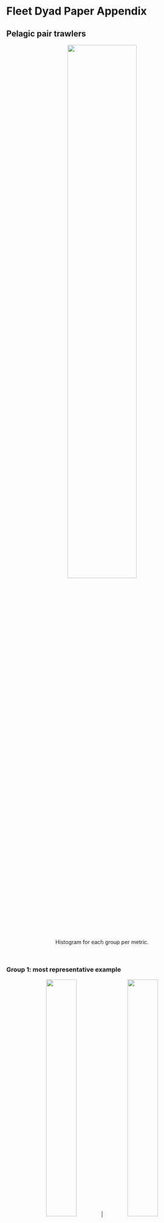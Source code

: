 # Fleet Dyad Paper Appendix

## Pelagic pair trawlers 

 <center>
![](blogposts/post-FleetDyad/PTM/clustFree_MetricsHist_PTM_all_ordered.png){width=60%}

Histogram for each group per metric.
</center>

<br />



### Group 1: most representative example

  <center>
![](blogposts/post-FleetDyad/PTM/film-Modif-Two-PTM-id-18027-7955-20131112-20131113-cl-1.gif){width=40%} | ![](blogposts/post-FleetDyad/PTM/VariableSeries-id-18027-7955-20131112-20131113-cl-1-DISTANCE.gif){width=40%}

![](blogposts/post-FleetDyad/PTM/VariableSeries-id-18027-7955-20131112-20131113-cl-1-DItheta.gif){width=40%} |
![](blogposts/post-FleetDyad/PTM/VariableSeries-id-18027-7955-20131112-20131113-cl-1-DId.gif){width=40%}

</center>


### Group 2: most representative example

  <center>
![](blogposts/post-FleetDyad/PTM/film-Modif-Two-PTM-id-18027-24896-20120822-20120823-cl-2.gif){width=40%} | ![](blogposts/post-FleetDyad/PTM/VariableSeries-id-18027-24896-20120822-20120823-cl-2-DISTANCE.gif){width=40%}

![](blogposts/post-FleetDyad/PTM/VariableSeries-id-18027-24896-20120822-20120823-cl-2-DItheta.gif){width=40%} |
![](blogposts/post-FleetDyad/PTM/VariableSeries-id-18027-24896-20120822-20120823-cl-2-DId.gif){width=40%}

</center>


### Group 3: most representative example

  <center>
![](blogposts/post-FleetDyad/PTM/film-Modif-Two-PTM-id-22920-28144-20130826-20130827-cl-3.gif){width=40%} | ![](blogposts/post-FleetDyad/PTM/VariableSeries-id-22920-28144-20130826-20130827-cl-3-DISTANCE.gif){width=40%}

![](blogposts/post-FleetDyad/PTM/VariableSeries-id-22920-28144-20130826-20130827-cl-3-DItheta.gif){width=40%} |
![](blogposts/post-FleetDyad/PTM/VariableSeries-id-22920-28144-20130826-20130827-cl-3-DId.gif){width=40%}

</center>



## Large bottom otter trawlers

 <center>
![](blogposts/post-FleetDyad/LOTB/clustFree_MetricsHist_PTM_LOTB_ordered.png){width=60%}

Histogram for each group per metric.
</center>

<br />


### Group 1: most representative example

  <center>
![](blogposts/post-FleetDyad/LOTB/film-Modif-Two-LOTB-id-21539-24896-20130916-20130918-cl-1.gif){width=40%} | ![](blogposts/post-FleetDyad/LOTB/VariableSeries-id-21539-24896-20130916-20130918-cl-1-DISTANCE.gif){width=40%}

![](blogposts/post-FleetDyad/LOTB/VariableSeries-id-21539-24896-20130916-20130918-cl-1-DItheta.gif){width=40%} |
![](blogposts/post-FleetDyad/LOTB/VariableSeries-id-21539-24896-20130916-20130918-cl-1-DId.gif){width=40%}

</center>


### Group 2: most representative example

  <center>
![](blogposts/post-FleetDyad/LOTB/film-Modif-Two-LOTB-id-10888-21050-20120411-20120412-cl-2.gif){width=40%} | ![](blogposts/post-FleetDyad/LOTB/VariableSeries-id-10888-21050-20120411-20120412-cl-2-DISTANCE.gif){width=40%}

![](blogposts/post-FleetDyad/LOTB/VariableSeries-id-10888-21050-20120411-20120412-cl-2-DItheta.gif){width=40%} |
![](blogposts/post-FleetDyad/LOTB/VariableSeries-id-10888-21050-20120411-20120412-cl-2-DId.gif){width=40%}

</center>


### Group 3: most representative example

  <center>
![](blogposts/post-FleetDyad/LOTB/film-Modif-Two-LOTB-id-5976-9343-20121001-20121002-cl-3.gif){width=40%} | ![](blogposts/post-FleetDyad/LOTB/VariableSeries-id-5976-9343-20121001-20121002-cl-3-DISTANCE.gif){width=40%}

![](blogposts/post-FleetDyad/LOTB/VariableSeries-id-5976-9343-20121001-20121002-cl-3-DItheta.gif){width=40%} |
![](blogposts/post-FleetDyad/LOTB/VariableSeries-id-5976-9343-20121001-20121002-cl-3-DId.gif){width=40%}

</center>



## Small bottom otter trawlers


 <center>
![](blogposts/post-FleetDyad/SOTB/clustFree_MetricsHist_PTM_SOTB_ordered.png){width=60%}

Histogram for each group per metric.
</center>

<br />


### Group 1: most representative example

  <center>
![](blogposts/post-FleetDyad/SOTB/film-Modif-Two-SOTB-id-11321-14767-20130620-20130621-cl-1.gif){width=40%} | ![](blogposts/post-FleetDyad/SOTB/VariableSeries-id-11321-14767-20130620-20130621-cl-1-DISTANCE.gif){width=40%}

![](blogposts/post-FleetDyad/SOTB/VariableSeries-id-11321-14767-20130620-20130621-cl-1-DItheta.gif){width=40%} |
![](blogposts/post-FleetDyad/SOTB/VariableSeries-id-11321-14767-20130620-20130621-cl-1-DId.gif){width=40%}

</center>


### Group 2: most representative example

  <center>
![](blogposts/post-FleetDyad/SOTB/film-Modif-Two-SOTB-id-10961-22843-20120823-20120824-cl-2.gif){width=40%} | ![](blogposts/post-FleetDyad/SOTB/VariableSeries-id-10961-22843-20120823-20120824-cl-2-DISTANCE.gif){width=40%}

![](blogposts/post-FleetDyad/SOTB/VariableSeries-id-10961-22843-20120823-20120824-cl-2-DItheta.gif){width=40%} |
![](blogposts/post-FleetDyad/SOTB/VariableSeries-id-10961-22843-20120823-20120824-cl-2-DId.gif){width=40%}

</center>


### Group 3: most representative example

  <center>
![](blogposts/post-FleetDyad/SOTB/film-Modif-Two-SOTB-id-28994-7544-20130705-20130706-cl-3.gif){width=40%} | ![](blogposts/post-FleetDyad/SOTB/VariableSeries-id-28994-7544-20130705-20130706-cl-3-DISTANCE.gif){width=40%}

![](blogposts/post-FleetDyad/SOTB/VariableSeries-id-28994-7544-20130705-20130706-cl-3-DItheta.gif){width=40%} |
![](blogposts/post-FleetDyad/SOTB/VariableSeries-id-28994-7544-20130705-20130706-cl-3-DId.gif){width=40%}

</center>



## Mid-water otter trawlers


 <center>
![](blogposts/post-FleetDyad/OTM/clustFree_MetricsHist_PTM_OTM_ordered.png){width=60%}

Histogram for each group per metric.
</center>

<br />


### Group 1: most representative example

  <center>
![](blogposts/post-FleetDyad/OTM/film-Modif-Two-OTM-id-1406-25015-20120509-20120509-cl-1.gif){width=40%} | ![](blogposts/post-FleetDyad/OTM/VariableSeries-id-1406-25015-20120509-20120509-cl-1-DISTANCE.gif){width=40%}

![](blogposts/post-FleetDyad/OTM/VariableSeries-id-1406-25015-20120509-20120509-cl-1-DItheta.gif){width=40%} |
![](blogposts/post-FleetDyad/OTM/VariableSeries-id-1406-25015-20120509-20120509-cl-1-DId.gif){width=40%}

</center>


### Group 2: most representative example

  <center>
![](blogposts/post-FleetDyad/OTM/film-Modif-Two-OTM-id-1411-14875-20120503-20120503-cl-2.gif){width=40%} | ![](blogposts/post-FleetDyad/OTM/VariableSeries-id-1411-14875-20120503-20120503-cl-2-DISTANCE.gif){width=40%}

![](blogposts/post-FleetDyad/OTM/VariableSeries-id-1411-14875-20120503-20120503-cl-2-DItheta.gif){width=40%} |
![](blogposts/post-FleetDyad/OTM/VariableSeries-id-1411-14875-20120503-20120503-cl-2-DId.gif){width=40%}

</center>


### Group 3: most representative example

  <center>
![](blogposts/post-FleetDyad/OTM/film-Modif-Two-OTM-id-14882-14899-20120402-20120402-cl-3.gif){width=40%} | ![](blogposts/post-FleetDyad/OTM/VariableSeries-id-14882-14899-20120402-20120402-cl-3-DISTANCE.gif){width=40%}

![](blogposts/post-FleetDyad/OTM/VariableSeries-id-14882-14899-20120402-20120402-cl-3-DItheta.gif){width=40%} |
![](blogposts/post-FleetDyad/OTM/VariableSeries-id-14882-14899-20120402-20120402-cl-3-DId.gif){width=40%}

</center>


## Anchovy purse-seiners

 <center>
![](blogposts/post-FleetDyad/APS/clustFree_MetricsHist_PTM_APS-10_ordered.png){width=60%}

Histogram for each group per metric. 
</center>

<br />

### Group 1: most representative example

  <center>
![](blogposts/post-FleetDyad/APS/film-Modif-Two-APS-id-3030-5984-20160718-20160719-cl-1.gif){width=40%} | ![](blogposts/post-FleetDyad/APS/VariableSeries-id-3030-5984-20160718-20160719-cl-1-DISTANCE.gif){width=40%}

![](blogposts/post-FleetDyad/APS/VariableSeries-id-3030-5984-20160718-20160719-cl-1-DItheta.gif){width=40%} |
![](blogposts/post-FleetDyad/APS/VariableSeries-id-3030-5984-20160718-20160719-cl-1-DId.gif){width=40%}

</center>


### Group 2: most representative example

  <center>
![](blogposts/post-FleetDyad/APS/film-Modif-Two-APS-id-1005-1524-20160707-20160708-cl-2.gif){width=40%} | ![](blogposts/post-FleetDyad/APS/VariableSeries-id-1005-1524-20160707-20160708-cl-2-DISTANCE.gif){width=40%}

![](blogposts/post-FleetDyad/APS/VariableSeries-id-1005-1524-20160707-20160708-cl-2-DItheta.gif){width=40%} |
![](blogposts/post-FleetDyad/APS/VariableSeries-id-1005-1524-20160707-20160708-cl-2-DId.gif){width=40%}

</center>


### Group 3: most representative example

  <center>
![](blogposts/post-FleetDyad/APS/film-Modif-Two-APS-id-13008-4052-20160705-20160706-cl-3.gif){width=40%} | ![](blogposts/post-FleetDyad/APS/VariableSeries-id-13008-4052-20160705-20160706-cl-3-DISTANCE.gif){width=40%}

![](blogposts/post-FleetDyad/APS/VariableSeries-id-13008-4052-20160705-20160706-cl-3-DItheta.gif){width=40%} |
![](blogposts/post-FleetDyad/APS/VariableSeries-id-13008-4052-20160705-20160706-cl-3-DId.gif){width=40%}

</center>



## Tuna purse-seiners


 <center>
![](blogposts/post-FleetDyad/TPS/clustFree_MetricsHist_PTM_thon_ordered.png){width=60%}

Histogram for each group per metric. Purple and yellow are groups 2 and 3, respectively.
</center>

<br />



### Group 2: most representative example

  <center>
![](blogposts/post-FleetDyad/TPS/film-Modif-Two-TPS-id-MANAPANY-VIA-MISTRAL-20111222-20111231-cl-2.gif){width=40%} | ![](blogposts/post-FleetDyad/TPS/VariableSeries-id-MANAPANY-VIA-MISTRAL-20111222-20111231-cl-2-DISTANCE.gif){width=40%}

![](blogposts/post-FleetDyad/TPS/VariableSeries-id-MANAPANY-VIA-MISTRAL-20111222-20111231-cl-2-DItheta.gif){width=40%} |
![](blogposts/post-FleetDyad/TPS/VariableSeries-id-MANAPANY-VIA-MISTRAL-20111222-20111231-cl-2-DId.gif){width=40%}

</center>


### Group 3: most representative example

  <center>
![](blogposts/post-FleetDyad/TPS/film-Modif-Two-TPS-id-FRANCHE-TERRE-MANAPANY-20120706-20120711-cl-3.gif){width=40%} | ![](blogposts/post-FleetDyad/TPS/VariableSeries-id-FRANCHE-TERRE-MANAPANY-20120706-20120711-cl-3-DISTANCE.gif){width=40%}

![](blogposts/post-FleetDyad/TPS/VariableSeries-id-FRANCHE-TERRE-MANAPANY-20120706-20120711-cl-3-DItheta.gif){width=40%} |
![](blogposts/post-FleetDyad/TPS/VariableSeries-id-FRANCHE-TERRE-MANAPANY-20120706-20120711-cl-3-DId.gif){width=40%}

</center>


  <!-- * <a href=post-moveco1-intro.html>*A decade of movement ecology.*</a> Codes, data and supplementary materials for the manuscript of the same name. -->
